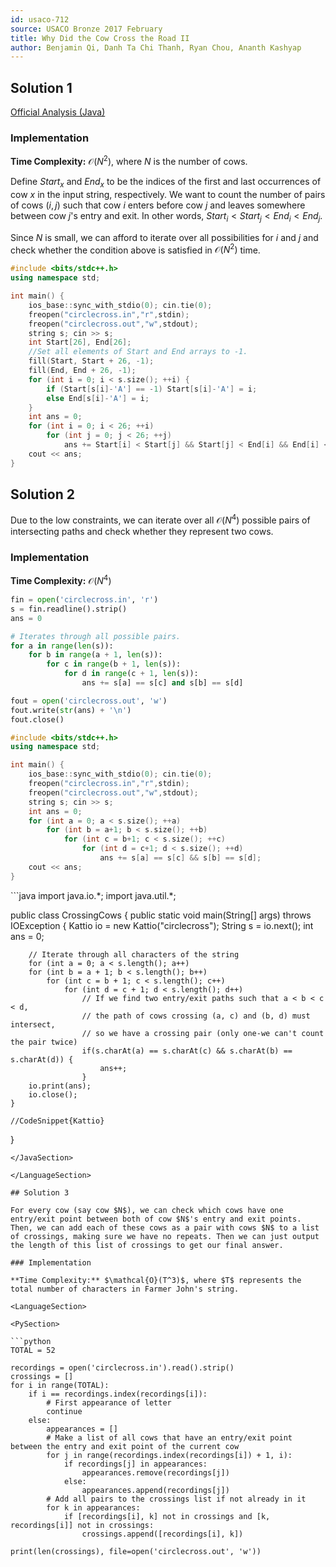 ```yaml
---
id: usaco-712
source: USACO Bronze 2017 February
title: Why Did the Cow Cross the Road II
author: Benjamin Qi, Danh Ta Chi Thanh, Ryan Chou, Ananth Kashyap
---
```


## Solution 1

[Official Analysis (Java)](http://www.usaco.org/current/data/sol_circlecross_bronze_feb17.html)

### Implementation

**Time Complexity:** $\mathcal{O}(N^2)$, where $N$ is the number of cows.

<!-- Solution -->

Define $Start_x$ and $End_x$ to be the indices of the first and last occurrences
of cow $x$ in the input string, respectively. We want to count the number of
pairs of cows $(i,j)$ such that cow $i$ enters before cow $j$ and leaves
somewhere between cow $j$'s entry and exit. In other words,
$Start_i < Start_j < End_i < End_j$.

Since $N$ is small, we can afford to iterate over all possibilities for $i$ and
$j$ and check whether the condition above is satisfied in $\mathcal{O}(N^2)$
time.

<LanguageSection>

<CPPSection>

```cpp
#include <bits/stdc++.h>
using namespace std;

int main() {
	ios_base::sync_with_stdio(0); cin.tie(0);
	freopen("circlecross.in","r",stdin);
	freopen("circlecross.out","w",stdout);
	string s; cin >> s;
	int Start[26], End[26];
	//Set all elements of Start and End arrays to -1.
	fill(Start, Start + 26, -1);
	fill(End, End + 26, -1);
	for (int i = 0; i < s.size(); ++i) {
		if (Start[s[i]-'A'] == -1) Start[s[i]-'A'] = i;
		else End[s[i]-'A'] = i;
	}
	int ans = 0;
	for (int i = 0; i < 26; ++i)
		for (int j = 0; j < 26; ++j)
			ans += Start[i] < Start[j] && Start[j] < End[i] && End[i] < End[j];
	cout << ans;
}
```

</CPPSection>

</LanguageSection>

## Solution 2

Due to the low constraints, we can iterate over all $\mathcal{O}(N^4)$ possible
pairs of intersecting paths and check whether they represent two cows.
	
### Implementation
	
**Time Complexity:** $\mathcal{O}(N^4)$

<LanguageSection>
	
<PySection>
	
```python	
fin = open('circlecross.in', 'r')
s = fin.readline().strip()
ans = 0

# Iterates through all possible pairs.
for a in range(len(s)):
	for b in range(a + 1, len(s)):
		for c in range(b + 1, len(s)):
			for d in range(c + 1, len(s)):
				ans += s[a] == s[c] and s[b] == s[d]

fout = open('circlecross.out', 'w')
fout.write(str(ans) + '\n')
fout.close()
```
	
</PySection>
	
<CPPSection>

```cpp
#include <bits/stdc++.h>
using namespace std;

int main() {
	ios_base::sync_with_stdio(0); cin.tie(0);
	freopen("circlecross.in","r",stdin);
	freopen("circlecross.out","w",stdout);
	string s; cin >> s;
	int ans = 0;
	for (int a = 0; a < s.size(); ++a)
		for (int b = a+1; b < s.size(); ++b)
			for (int c = b+1; c < s.size(); ++c)
				for (int d = c+1; d < s.size(); ++d)
					ans += s[a] == s[c] && s[b] == s[d];
	cout << ans;
}
```

</CPPSection>
	
<JavaSection>
```java
	import java.io.*;
import java.util.*;

public class CrossingCows {
	public static void main(String[] args) throws IOException {
		Kattio io = new Kattio("circlecross");
		String s = io.next();
		int ans = 0; 

		// Iterate through all characters of the string
		for (int a = 0; a < s.length(); a++)
		for (int b = a + 1; b < s.length(); b++)
			for (int c = b + 1; c < s.length(); c++)
				for (int d = c + 1; d < s.length(); d++)
					// If we find two entry/exit paths such that a < b < c < d, 
					// the path of cows crossing (a, c) and (b, d) must intersect,
					// so we have a crossing pair (only one-we can't count the pair twice)
					if(s.charAt(a) == s.charAt(c) && s.charAt(b) == s.charAt(d)) {
						ans++;
					}
		io.print(ans);
		io.close();
	}
	
	//CodeSnippet{Kattio}
}
```
</JavaSection>

</LanguageSection>

## Solution 3

For every cow (say cow $N$), we can check which cows have one entry/exit point between both of cow $N$'s entry and exit points. Then, we can add each of these cows as a pair with cows $N$ to a list of crossings, making sure we have no repeats. Then we can just output the length of this list of crossings to get our final answer.

### Implementation
	
**Time Complexity:** $\mathcal{O}(T^3)$, where $T$ represents the total number of characters in Farmer John's string.

<LanguageSection>
	
<PySection>
	
```python
TOTAL = 52
	
recordings = open('circlecross.in').read().strip()
crossings = []
for i in range(TOTAL):
	if i == recordings.index(recordings[i]):
		# First appearance of letter
		continue
	else:
		appearances = []
		# Make a list of all cows that have an entry/exit point between the entry and exit point of the current cow
		for j in range(recordings.index(recordings[i]) + 1, i):
			if recordings[j] in appearances:
				appearances.remove(recordings[j])
			else:
				appearances.append(recordings[j])
		# Add all pairs to the crossings list if not already in it
		for k in appearances:
			if [recordings[i], k] not in crossings and [k, recordings[i]] not in crossings:
				crossings.append([recordings[i], k])

print(len(crossings), file=open('circlecross.out', 'w'))
```
	
</PySection>

</LanguageSection>
